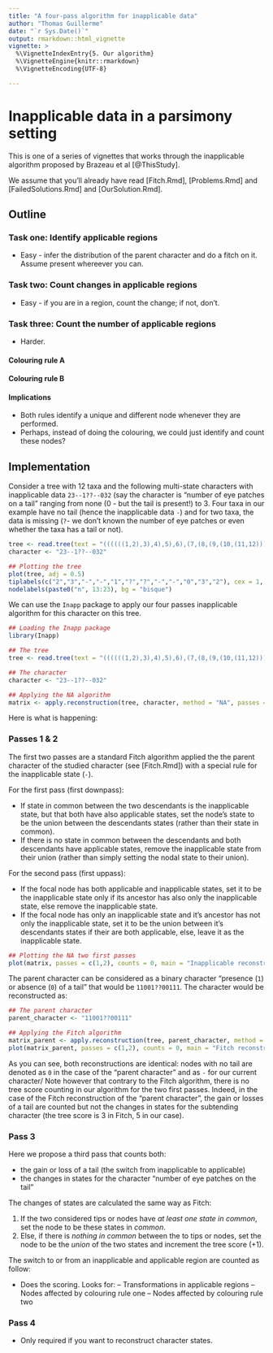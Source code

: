 ```yaml
---
title: "A four-pass algorithm for inapplicable data"
author: "Thomas Guillerme"
date: "`r Sys.Date()`"
output: rmarkdown::html_vignette
vignette: >
  %\VignetteIndexEntry{5. Our algorithm}
  %\VignetteEngine{knitr::rmarkdown}
  %\VignetteEncoding{UTF-8}

---
```


# Inapplicable data in a parsimony setting

This is one of a series of vignettes that works through the inapplicable algorithm proposed by Brazeau et al [@ThisStudy].

We assume that you'll already have read [Fitch.Rmd], [Problems.Rmd] and [FailedSolutions.Rmd] and [OurSolution.Rmd].

## Outline 

### Task one: Identify applicable regions
- Easy - infer the distribution of the parent character and do a fitch on it.  Assume present whereever you can.

### Task two: Count changes in applicable regions
- Easy - if you are in a region, count the change; if not, don't.

### Task three: Count the number of applicable regions
- Harder. 

#### Colouring rule A

#### Colouring rule B

#### Implications
- Both rules identify a unique and different node whenever they are performed.
- Perhaps, instead of doing the colouring, we could just identify and count these nodes?

## Implementation

Consider a tree with 12 taxa and the following multi-state characters with inapplicable data `23--1??--032` (say the character is "number of eye patches on a tail" ranging from none (0 - but the tail is present!) to 3.
Four taxa in our example have no tail (hence the inapplicable data `-`) and for two taxa, the data is missing (`?`- we don't known the number of eye patches or even whether the taxa has a tail or not).

```r
tree <- read.tree(text = "((((((1,2),3),4),5),6),(7,(8,(9,(10,(11,12))))));")
character <- "23--1??--032"

## Plotting the tree
plot(tree, adj = 0.5)
tiplabels(c("2","3","-","-","1","?","?","-","-","0","3","2"), cex = 1, bg = "orange", adj = 1)
nodelabels(paste0("n", 13:23), bg = "bisque")
```

We can use the `Inapp` package to apply our four passes inapplicable algorithm for this character on this tree.

```r
## Loading the Inapp package
library(Inapp)

## The tree
tree <- read.tree(text = "((((((1,2),3),4),5),6),(7,(8,(9,(10,(11,12))))));")

## The character
character <- "23--1??--032"

## Applying the NA algorithm
matrix <- apply.reconstruction(tree, character, method = "NA", passes = 4)
```

Here is what is happening:


### Passes 1 & 2

The first two passes are a standard Fitch algorithm applied the the parent character of the studied character (see [Fitch.Rmd]) with a special rule for the inapplicable state (`-`).

For the first pass (first downpass):
 
 * If state in common between the two descendants is the inapplicable state, but that both have also applicable states, set the node's state to be the union between the descendants states (rather than their state in common).
 * If there is no state in common between the descendants and both descendants have applicable states, remove the inapplicable state from their union (rather than simply setting the nodal state to their union).

For the second pass (first uppass):

 * If the focal node has both applicable and inapplicable states, set it to be the inapplicable state only if its ancestor has also only the inapplicable state, else remove the inapplicable state.
 * If the focal node has only an inapplicable state and it's ancestor has not only the inapplicable state, set it to be the union between it's descendants states if their are both applicable, else, leave it as the inapplicable state.

```r
## Plotting the NA two first passes
plot(matrix, passes = c(1,2), counts = 0, main = "Inapplicable reconstruction")
```

The parent character can be considered as a binary character "presence (`1`) or absence (`0`) of a tail" that would be `11001??00111`.
The character would be reconstructed as:

```r
## The parent character
parent_character <- "11001??00111"

## Applying the Fitch algorithm
matrix_parent <- apply.reconstruction(tree, parent_character, method = "Fitch", passes = 2)
plot(matrix_parent, passes = c(1,2), counts = 0, main = "Fitch reconstruction of the parent character")
```

As you can see, both reconstructions are identical: nodes with no tail are denoted as `0` in the case of the "parent character" and as `-` for our current character/
Note however that contrary to the Fitch algorithm, there is no tree score counting in our algorithm for the two first passes.
Indeed, in the case of the Fitch reconstruction of the "parent character", the gain or losses of a tail are counted but not the changes in states for the subtending character (the tree score is 3 in Fitch, 5 in our case).

### Pass 3
Here we propose a third pass that counts both:

 * the gain or loss of a tail (the switch from inapplicable to applicable)
 * the changes in states for the character "number of eye patches on the tail"

The changes of states are calculated the same way as Fitch:

 1. If the two considered tips or nodes have _at least one state in common_, set the node to be these states in *common*.
 2. Else, if there is _nothing in common_ between the to tips or nodes, set the node to be the *union* of the two states and increment the tree score (+1).

The switch to or from an inapplicable and applicable region are counted as follow:



- Does the scoring.  Looks for:
-- Transformations in applicable regions
-- Nodes affected by colouring rule one
-- Nodes affected by colouring rule two

### Pass 4
- Only required if you want to reconstruct character states.

